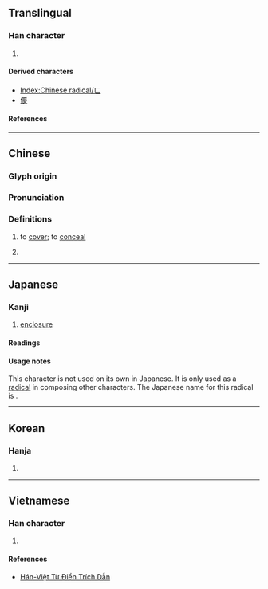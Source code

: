 {{also|匚|ㄈ|ㄷ|冖}}
{{character info}}
{{character info|⼖}}
==Translingual==
{{stroke order|type=animate}}

===Han character===
{{Han char|rn=23|rad=匸|as=00|sn=2|four=|canj=MV,XMV|ids=⿱一𠃊(G),⿱一㇄(HTJK)}}

# {{mul-kangxi radical-def}}

====Derived characters====
* [[Index:Chinese radical/匸]]
* [[𠍾]]

====References====
{{Han ref|kx=0154.350|dkj=02672|dj=0347.100|hdz=10081.040|uh=5338}}

----

==Chinese==
{{zh-forms}}

===Glyph origin===
{{Han etym}}

===Pronunciation===
{{zh-pron
|m=xì
|c=hai2,hai5,wai5
|h=pfs=hí
|mn=hē
|w=
|mc=y
|oc=y
|ma=|ma2=
|cat=n
}}

===Definitions===
{{zh-hanzi}}

# {{lb|zh|obsolete}} to [[cover]]; to [[conceal]]
# {{lb|zh|Cantonese}} {{zh-alt-form|喺}}

----

==Japanese==

===Kanji===
{{ja-kanji|grade=|rs=匸00}}

# [[enclosure]]

====Readings====
{{ja-readings
|goon=げ
|kanon=けい
}}

====Usage notes====
This character is not used on its own in Japanese. It is only used as a [[radical]] in composing other characters. The Japanese name for this radical is {{m|ja|かくしがまえ|tr=kakushigamae}}.

----

==Korean==

===Hanja===
{{ko-hanja|혜}}

# {{rfdef|ko|sort=匸00}}

----

==Vietnamese==

===Han character===
{{vi-readings|reading=[[hệ]]|rs=匸00}}

# {{rfdef|vi|sort=匸00}}

====References====
* [http://hanviet.org/ Hán-Việt Từ Điển Trích Dẫn]

[[Category:CJKV radicals| ]]